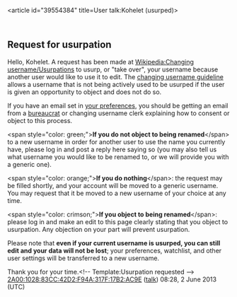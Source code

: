 <article id="39554384" title=User talk:Kohelet (usurped)>
	<talkpage id="39554384" title="User talk:Kohelet (usurped)">
==Request for usurpation==

Hello, Kohelet. A request has been made at [[Wikipedia:Changing username/Usurpations]] to usurp, or &quot;take over&quot;, your username because another user would like to use it to edit. The [[Wikipedia:Changing username guidelines|changing username guideline]] allows a username that is not being actively used to be usurped if the user is given an opportunity to object and does not do so. 

If you have an email set in [[Special:Preferences|your preferences]], you should be getting an email from a [[Wikipedia:Bureaucrat|bureaucrat]] or changing username clerk explaining how to consent or object to this process. 

&lt;span style=&quot;color: green;&quot;&gt;'''If you do not object to being renamed'''&lt;/span&gt; to a new username in order for another user to use the name you currently have, please log in and post a reply here saying so (you may also tell us what username you would like to be renamed to, or we will provide you with a generic one). 

&lt;span style=&quot;color: orange;&quot;&gt;'''If you do nothing'''&lt;/span&gt;: the request may be filled shortly, and your account will be moved to a generic username. You may request that it be moved to a new username of your choice at any time.

&lt;span style=&quot;color: crimson;&quot;&gt;'''If you object to being renamed'''&lt;/span&gt;: please log in and make an edit to this page clearly stating that you object to usurpation. Any objection on your part will prevent usurpation.

Please note that '''even if your current username is usurped, you can still edit and your data will not be lost'''; your preferences, watchlist, and other user settings will be transferred to a new username.

Thank you for your time.&lt;!-- Template:Usurpation requested --&gt; [[Special:Contributions/2A00:1028:83CC:42D2:F94A:317F:17B2:AC9E|2A00:1028:83CC:42D2:F94A:317F:17B2:AC9E]] ([[User talk:2A00:1028:83CC:42D2:F94A:317F:17B2:AC9E|talk]]) 08:28, 2 June 2013 (UTC)
	</talkpage>
</article>